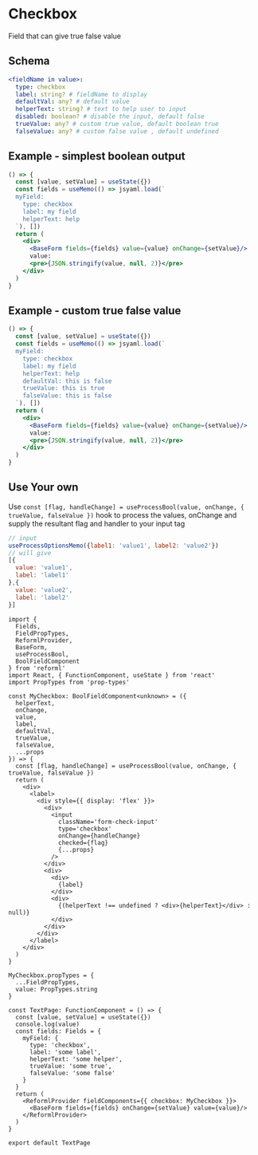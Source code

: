 
# Checkbox

Field that can give true false value

## Schema

```yml
<fieldName in value>:
  type: checkbox
  label: string? # fieldName to display
  defaultVal: any? # default value
  helperText: string? # text to help user to input
  disabled: boolean? # disable the input, default false
  trueValue: any? # custom true value, default boolean true
  falseValue: any? # custom false value , default undefined
```

## Example - simplest boolean output

```jsx live=true
() => {
  const [value, setValue] = useState({})
  const fields = useMemo(() => jsyaml.load(`
  myField:
    type: checkbox
    label: my field
    helperText: help
  `), [])
  return (
    <div>
      <BaseForm fields={fields} value={value} onChange={setValue}/>
      value:
      <pre>{JSON.stringify(value, null, 2)}</pre>
    </div>
  )
}
```

## Example - custom true false value

```jsx live=true
() => {
  const [value, setValue] = useState({})
  const fields = useMemo(() => jsyaml.load(`
  myField:
    type: checkbox
    label: my field
    helperText: help
    defaultVal: this is false
    trueValue: this is true
    falseValue: this is false
  `), [])
  return (
    <div>
      <BaseForm fields={fields} value={value} onChange={setValue}/>
      value:
      <pre>{JSON.stringify(value, null, 2)}</pre>
    </div>
  )
}
```


## Use Your own

Use `const [flag, handleChange] = useProcessBool(value, onChange, { trueValue, falseValue })` hook to process the values, onChange
and supply the resultant flag and handler to your input tag

```js
// input
useProcessOptionsMemo({label1: 'value1', label2: 'value2'})
// will give
[{
  value: 'value1',
  label: 'label1'
},{
  value: 'value2',
  label: 'label2'
}]
```

```tsx
import {
  Fields,
  FieldPropTypes,
  ReformlProvider,
  BaseForm,
  useProcessBool,
  BoolFieldComponent
} from 'reforml'
import React, { FunctionComponent, useState } from 'react'
import PropTypes from 'prop-types'

const MyCheckbox: BoolFieldComponent<unknown> = ({
  helperText,
  onChange,
  value,
  label,
  defaultVal,
  trueValue,
  falseValue,
  ...props
}) => {
  const [flag, handleChange] = useProcessBool(value, onChange, { trueValue, falseValue })
  return (
    <div>
      <label>
        <div style={{ display: 'flex' }}>
          <div>
            <input
              className='form-check-input'
              type='checkbox'
              onChange={handleChange}
              checked={flag}
              {...props}
            />
          </div>
          <div>
            <div>
              {label}
            </div>
            <div>
              {(helperText !== undefined ? <div>{helperText}</div> : null)}
            </div>
          </div>
        </div>
      </label>
    </div>
  )
}

MyCheckbox.propTypes = {
  ...FieldPropTypes,
  value: PropTypes.string
}

const TextPage: FunctionComponent = () => {
  const [value, setValue] = useState({})
  console.log(value)
  const fields: Fields = {
    myField: {
      type: 'checkbox',
      label: 'some label',
      helperText: 'some helper',
      trueValue: 'some true',
      falseValue: 'some false'
    }
  }
  return (
    <ReformlProvider fieldComponents={{ checkbox: MyCheckbox }}>
      <BaseForm fields={fields} onChange={setValue} value={value}/>
    </ReformlProvider>
  )
}

export default TextPage
```

